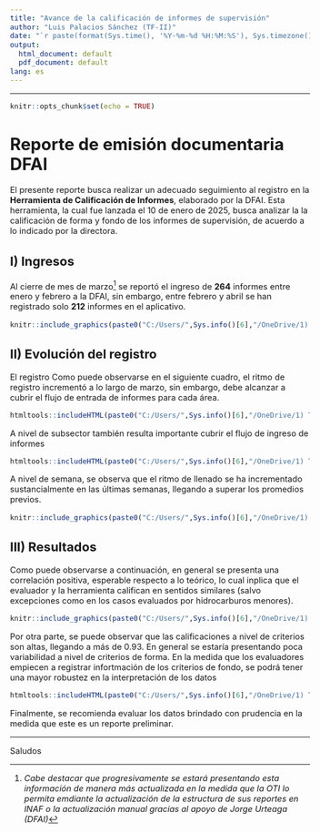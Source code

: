 ```yaml
---
title: "Avance de la calificación de informes de supervisión"
author: "Luis Palacios Sánchez (TF-II)"
date: "`r paste(format(Sys.time(), '%Y-%m-%d %H:%M:%S'), Sys.timezone()) `"
output:
  html_document: default
  pdf_document: default
lang: es
---
```

<style type="text/css">
  body{
  font-size: 11pt;
}
</style>

------


```r
knitr::opts_chunk$set(echo = TRUE)

```


# Reporte de emisión documentaria DFAI

El presente reporte busca realizar un adecuado seguimiento al registro en la **Herramienta de Calificación de Informes**, elaborado por la DFAI. Esta herramienta, la cual fue lanzada el 10 de enero de 2025, busca analizar la la calificación de forma y fondo de los informes de supervisión, de acuerdo a lo indicado por la directora. 

## I) Ingresos 
Al cierre de mes de marzo^[*Cabe destacar que progresivamente se estará presentando esta información de manera más actualizada en la medida que la OTI lo permita emdiante la actualización de la estructura de sus reportes en INAF o la actualización manual gracias al apoyo de Jorge Urteaga (DFAI)*] se reportó el ingreso de **264** informes entre enero y febrero a la DFAI, sin embargo, entre febrero y abril se han registrado solo **212** informes en el aplicativo.



```r

knitr::include_graphics(paste0("C:/Users/",Sys.info()[6],"/OneDrive/1) TRABAJO/2) OEFA/1) DFAI/6) CALIFICACION DE INFORMES/2) INPUT/META MARZO.jpg"))

```

\newpage

## II) Evolución del registro

El registro Como puede observarse en el siguiente cuadro, el ritmo de registro incrementó a lo largo de marzo, sin embargo, debe alcanzar a cubrir el flujo de entrada de informes para cada área.

```r

htmltools::includeHTML(paste0("C:/Users/",Sys.info()[6],"/OneDrive/1) TRABAJO/2) OEFA/1) DFAI/6) CALIFICACION DE INFORMES/3) OUTPUT/2) TABLAS/TAB_1.1.html"))

```

A nivel de subsector también resulta importante cubrir el flujo de ingreso de informes

```r

htmltools::includeHTML(paste0("C:/Users/",Sys.info()[6],"/OneDrive/1) TRABAJO/2) OEFA/1) DFAI/6) CALIFICACION DE INFORMES/3) OUTPUT/2) TABLAS/TAB_1.2.html"))

```

A nivel de semana, se observa que el ritmo de llenado se ha incrementado sustancialmente en las últimas semanas, llegando a superar los promedios previos.


```r

knitr::include_graphics(paste0("C:/Users/",Sys.info()[6],"/OneDrive/1) TRABAJO/2) OEFA/1) DFAI/6) CALIFICACION DE INFORMES/3) OUTPUT/3) GRAFICOS/G_1_General.jpg"))

```


\newpage

## III) Resultados

Como puede observarse a continuación, en general se presenta una correlación positiva, esperable respecto a lo teórico, lo cual inplica que el evaluador y la herramienta califican en sentidos similares (salvo excepciones como en los casos evaluados por hidrocarburos menores).

```r

knitr::include_graphics(paste0("C:/Users/",Sys.info()[6],"/OneDrive/1) TRABAJO/2) OEFA/1) DFAI/6) CALIFICACION DE INFORMES/3) OUTPUT/3) GRAFICOS/G_2_Calif_especif.jpg"))

```

Por otra parte, se puede observar que las calificaciones a nivel de criterios son altas, llegando a más de 0.93. En general se estaría presentando poca variabilidad a nivel de criterios de forma. En la medida que los evaluadores empiecen a registrar infortmación de los criterios de fondo, se podrá tener una mayor robustez en la interpretación de los datos

```r

htmltools::includeHTML(paste0("C:/Users/",Sys.info()[6],"/OneDrive/1) TRABAJO/2) OEFA/1) DFAI/6) CALIFICACION DE INFORMES/3) OUTPUT/2) TABLAS/TAB_2.1.html"))

```

Finalmente, se recomienda evaluar los datos brindado con prudencia en la medida que este es un reporte preliminar.

---------------
Saludos